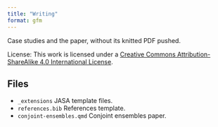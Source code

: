 ```yaml
---
title: "Writing"
format: gfm
---
```


Case studies and the paper, without its knitted PDF pushed.

License: This work is licensed under a [Creative Commons Attribution-ShareAlike 4.0 International License](https://creativecommons.org/licenses/by-sa/4.0/).

## Files

- `_extensions` JASA template files.
- `references.bib` References template.
- `conjoint-ensembles.qmd` Conjoint ensembles paper.

